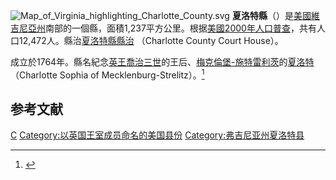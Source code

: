 {{noteTA
|T=zh-hans:夏洛特县 (弗吉尼亚州);zh-hk:夏洛特縣 (維珍尼亞州);zh-tw:夏洛特郡 (維吉尼亞州);
}}

{{Otheruses|夏洛特縣|subject=美國維吉尼亞州的一個縣|other=同名的縣}}
[[File:Map_of_Virginia_highlighting_Charlotte_County.svg|right]]
'''夏洛特縣'''（{{lang-en|Charlotte County}}）是[[美國|美國]][[維吉尼亞州|維吉尼亞州]]南部的一個縣，面積1,237平方公里。根据[[美國2000年人口普查|美國2000年人口普查]]，共有人口12,472人。縣治[[夏洛特縣縣治|夏洛特縣縣治]] （Charlotte County Court House）。

成立於1764年。縣名紀念[[英國君主列表|英王]][[喬治三世_(英國)|喬治三世]]的王后、[[梅克倫堡-施特雷利茨|梅克倫堡-施特雷利茨]]的[[梅克倫堡-施特雷利茨的夏洛特|夏洛特]] （Charlotte Sophia of Mecklenburg-Strelitz）。<ref>{{cite web |url=http://www.co.charlotte.va.us/history.htm |title=存档副本 |accessdate=2007-03-31 |deadurl=yes |archiveurl=https://web.archive.org/web/20070331005020/http://www.co.charlotte.va.us/history.htm |archivedate=2007-03-31 }}</ref>

== 参考文献 ==
<div class="references-small">
<references />
</div>
{{弗吉尼亚州}}
[[Category:維吉尼亞州縣|C]]
[[Category:以英国王室成员命名的美国县份|Category:以英国王室成员命名的美国县份]]
[[Category:弗吉尼亚州夏洛特县|Category:弗吉尼亚州夏洛特县]]